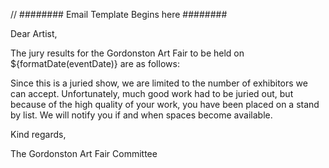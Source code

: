 // ######## Email Template Begins here ########

Dear Artist,

The jury results for the Gordonston Art Fair to be held on ${formatDate(eventDate)} are as follows:

Since this is a juried show, we are limited to the number of exhibitors we can accept. Unfortunately, much good work had to be juried out, but because of the high quality of your work, you have been placed on a stand by list. We will notify you if and when spaces become available.

Kind regards,

The Gordonston Art Fair Committee